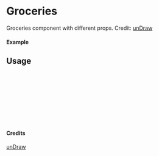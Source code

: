 
<Meta of={Groceries} title="unDraw/Groceries" />

# Groceries

Groceries component with different props.
Credit: [unDraw](https://undraw.co/illustrations)

#### Example

<Canvas of={Groceries.Primary} />

## Usage

```ts
import { Groceries } from "yadl-ui";

const Example = () => {
  return (
      <Groceries />
  );
};

export default Example;
```

#### Credits
[unDraw](https://undraw.co/illustrations)
